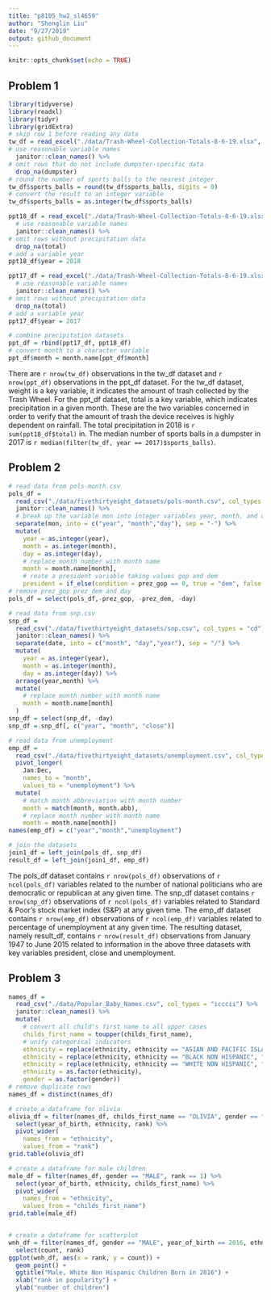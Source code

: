 ```yaml
---
title: "p8105_hw2_sl4659"
author: "Shenglin Liu"
date: "9/27/2019"
output: github_document
---
```


```r
knitr::opts_chunk$set(echo = TRUE)
```

## Problem 1

```r
library(tidyverse)
library(readxl)
library(tidyr)
library(gridExtra)
# skip row 1 before reading any data
tw_df = read_excel("./data/Trash-Wheel-Collection-Totals-8-6-19.xlsx", sheet = 1, range = "A2:N408") %>%
# use reasonable variable names
  janitor::clean_names() %>%
# omit rows that do not include dumpster-specific data  
  drop_na(dumpster)
# round the number of sports balls to the nearest integer
tw_df$sports_balls = round(tw_df$sports_balls, digits = 0)
# convert the result to an integer variable
tw_df$sports_balls = as.integer(tw_df$sports_balls)

ppt18_df = read_excel("./data/Trash-Wheel-Collection-Totals-8-6-19.xlsx", sheet = 5, range = "A2:B14") %>%
  # use reasonable variable names
  janitor::clean_names() %>%
# omit rows without precipitation data  
  drop_na(total)
# add a variable year
ppt18_df$year = 2018

ppt17_df = read_excel("./data/Trash-Wheel-Collection-Totals-8-6-19.xlsx", sheet = 6, range = "A2:B14") %>%
  # use reasonable variable names
  janitor::clean_names() %>%
# omit rows without precipitation data  
  drop_na(total)
# add a variable year
ppt17_df$year = 2017

# combine precipitation datasets 
ppt_df = rbind(ppt17_df, ppt18_df)
# convert month to a character variable
ppt_df$month = month.name[ppt_df$month]
```

There are `r nrow(tw_df)` observations in the tw_df dataset and `r nrow(ppt_df)` observations in the ppt_df dataset. For the tw_df dataset, weight is a key variable, it indicates the amount of trash collected by the Trash Wheel. For the ppt_df dataset, total is a key variable, which indicates precipitation in a given month. These are the two variables concerned in order to verify that the amount of trash the device receives is highly dependent on rainfall. The total precipitation in 2018 is `r sum(ppt18_df$total)` in. The median number of sports balls in a dumpster in 2017 is `r median(filter(tw_df, year == 2017)$sports_balls)`.

## Problem 2
```r
# read data from pols-month.csv
pols_df = 
  read_csv("./data/fivethirtyeight_datasets/pols-month.csv", col_types = "cdddddddd") %>%
  janitor::clean_names() %>%
  # break up the variable mon into integer variables year, month, and day
  separate(mon, into = c("year", "month","day"), sep = "-") %>%
  mutate(
    year = as.integer(year),
    month = as.integer(month),
    day = as.integer(day),
    # replace month number with month name
    month = month.name[month],
    # reate a president variable taking values gop and dem
    president = if_else(condition = prez_gop == 0, true = "dem", false = "gop"))
# remove prez_gop prez_dem and day
pols_df = select(pols_df,-prez_gop, -prez_dem, -day)

# read data from snp.csv
snp_df = 
  read_csv("./data/fivethirtyeight_datasets/snp.csv", col_types = "cd") %>%
  janitor::clean_names() %>%
  separate(date, into = c("month", "day","year"), sep = "/") %>%
  mutate(
    year = as.integer(year),
    month = as.integer(month),
    day = as.integer(day)) %>%
  arrange(year,month) %>%
  mutate(
    # replace month number with month name
    month = month.name[month]
  )
snp_df = select(snp_df, -day)
snp_df = snp_df[, c("year", "month", "close")]

# read data from unemployment
emp_df = 
  read_csv("./data/fivethirtyeight_datasets/unemployment.csv", col_types = "idddddddddddd") %>%
  pivot_longer(
    Jan:Dec,
    names_to = "month",
    values_to = "unemployment") %>%
  mutate(
    # match month abbreviation with month number
    month = match(month, month.abb),
    # replace month number with month name
    month = month.name[month])
names(emp_df) = c("year","month","unemployment")

# join the datasets
join1_df = left_join(pols_df, snp_df)
result_df = left_join(join1_df, emp_df)
```

The pols_df dataset contains `r nrow(pols_df)` observations of `r ncol(pols_df)` variables related to the number of national politicians who are democratic or republican at any given time. The snp_df dataset contains `r nrow(snp_df)` observations of `r ncol(pols_df)` variables related to Standard & Poor's stock market index (S&P) at any given time. The emp_df dataset contains `r nrow(emp_df)` observations of `r ncol(emp_df)` variables related to percentage of unemployment at any given time. The resulting dataset, namely result_df, contains `r nrow(result_df)` observations from January 1947 to June 2015 related to information in the above three datasets with key variables president, close and unemployment.

## Problem 3
```r
names_df = 
  read_csv("./data/Popular_Baby_Names.csv", col_types = "icccii") %>%
  janitor::clean_names() %>%
  mutate(
    # convert all child's first name to all upper cases
    childs_first_name = toupper(childs_first_name),
    # unify categorical indicators
    ethnicity = replace(ethnicity, ethnicity == "ASIAN AND PACIFIC ISLANDER", "ASIAN AND PACI"),
    ethnicity = replace(ethnicity, ethnicity == "BLACK NON HISPANIC", "BLACK NON HISP"),
    ethnicity = replace(ethnicity, ethnicity == "WHITE NON HISPANIC", "WHITE NON HISP"),
    ethnicity = as.factor(ethnicity),
    gender = as.factor(gender))
# remove duplicate rows
names_df = distinct(names_df)

# create a dataframe for olivia
olivia_df = filter(names_df, childs_first_name == "OLIVIA", gender == "FEMALE") %>%
  select(year_of_birth, ethnicity, rank) %>%
  pivot_wider(
    names_from = "ethnicity", 
    values_from = "rank")
grid.table(olivia_df)
```
```r
# create a dataframe for male children
male_df = filter(names_df, gender == "MALE", rank == 1) %>%
  select(year_of_birth, ethnicity, childs_first_name) %>%
  pivot_wider(
    names_from = "ethnicity",
    values_from = "childs_first_name")
grid.table(male_df)


# create a dataframe for scatterplot
wnh_df = filter(names_df, gender == "MALE", year_of_birth == 2016, ethnicity == "WHITE NON HISP") %>%
  select(count, rank)
ggplot(wnh_df, aes(x = rank, y = count)) + 
  geom_point() +
  ggtitle("Male, White Non Hispanic Children Born in 2016") +
  xlab("rank in popularity") +
  ylab("number of children")
```




